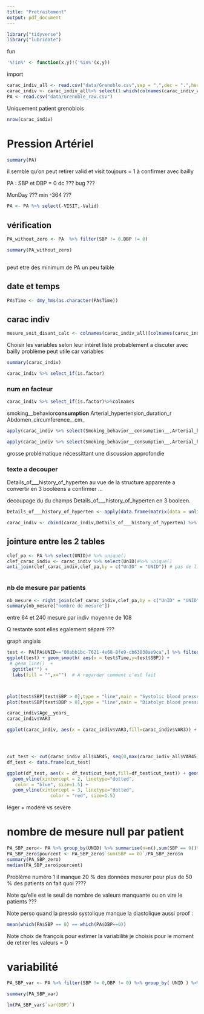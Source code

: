 ```yaml
---
title: "Pretraitement"
output: pdf_document
---
```


```r
library("tidyverse")
library("lubridate")
```
fun 
```r
'%!in%' <- function(x,y)!('%in%'(x,y))
```

import
```r
carac_indiv_all <- read.csv("data/Grenoble.csv",sep = ",",dec = ".",header = TRUE)
carac_indiv <- carac_indiv_all%>% select(1:which(colnames(carac_indiv_all)=="Abdomen_circumference__cm_" ),UnID) # obbbligation de correction a la main autres variables doivent etre vérifier cf variables soit disant calculé
PA <- read.csv("data/Grenoble_raw.csv")  
```

Uniquement patient grenoblois
```r
nrow(carac_indiv)
```

# Pression Artériel

```r
summary(PA)
```
il semble qu'on peut retirer valid et visit toujours = 1 à confirmer avec bailly




PA : SBP et DBP = 0 dc ??? bug ???

MonDay ??? min -364 ???

```r
PA <- PA %>% select(-VISIT,-Valid)
```

## vérification

```r
PA_without_zero <- PA  %>% filter(SBP != 0,DBP != 0)

summary(PA_without_zero)
  
```

peut etre des minimum de PA un peu faible

## date et temps


```r
PA$Time <- dmy_hms(as.character(PA$Time))

```


## carac indiv
```r
mesure_soit_disant_calc <- colnames(carac_indiv_all)[colnames(carac_indiv_all)%!in%(colnames(carac_indiv))]
```


Choisir les variables selon leur intéret liste probablement a discuter avec bailly problème peut utile car variables

```r
summary(carac_indiv)
```




```r
carac_indiv %>% select_if(is.factor)
```


### num en facteur 

```r
carac_indiv %>% select_if(is.factor)%>%colnames
```

smoking__behavior__consumption__
Arterial_hypertension_duration_r
Abdomen_circumference__cm_

```r
apply(carac_indiv %>% select(Smoking_behavior__consumption__,Arterial_hypertension_duration_r,Abdomen_circumference__cm_), 2,function(x) str_subset(x,"^\\D|\\D$"))

apply(carac_indiv %>% select(Smoking_behavior__consumption__,Arterial_hypertension_duration_r,Abdomen_circumference__cm_), 2,function(x) str_which(x,"^\\D|\\D$"))
```
grosse problématique nécessittant une discussion approfondie


### texte a decouper
Details_of___history_of_hyperten 
au vue de la structure apparente a convertir en 3 booléens a confirmer ...

decoupage du du champs Details_of___history_of_hyperten en 3 booleen.
```r
Details_of___history_of_hyperten <- apply(data.frame(matrix(data = unlist(str_split(as.character(carac_indiv$Details_of___history_of_hyperten),"/")), ncol = 3,byrow = TRUE, dimnames=list(NULL,c("history of HT","office HT","treatment")))),2,function(x) !str_detect(x,"no"))

carac_indiv <- cbind(carac_indiv,Details_of___history_of_hyperten) %>% select(-Details_of___history_of_hyperten)

```


## jointure entre les 2 tables


```r
clef_pa <- PA %>% select(UNID)# %>% unique()
clef_carac_indiv <- carac_indiv %>% select(UnID)#%>% unique()
anti_join(clef_carac_indiv,clef_pa,by = c("UnID" = "UNID")) # pas de ligne sans equivalent 



```

### nb de mesure par patients
```r
nb_mesure <- right_join(clef_carac_indiv,clef_pa,by = c("UnID" = "UNID")) %>% group_by ( UnID ) %>% summarise("nombre de mesure" = n())
summary(nb_mesure["nombre de mesure"])
```
entre 64 et 240 mesure par indiv moyenne de 108 

Q restante sont elles egalement séparé ???


graph anglais 


```r
test <- PA[PA$UNID=="00abb1bc-7621-4e68-8fe9-cb63838ae9ca",] %>% filter(SBP>0)
ggplot(test) + geom_smooth( aes(x = test$Time,y=test$SBP)) + 
 # geom_line()  + 
  ggtitle("") +
  labs(fill = "",x="")  # A regarder comment c'est fait



plot(test$SBP[test$SBP > 0],type = "line",main = "Systolic blood pressure variation",ylab = "Blood pressure",xlab = "mesure")
plot(test$SBP[test$DBP > 0],type = "line",main = "Diatolyc blood pressure variation",ylab = "Blood pressure",xlab = "mesure")
```

```r
carac_indiv$Age__years_
carac_indiv$VAR3

ggplot(carac_indiv, aes(x = carac_indiv$VAR3,fill=carac_indiv$VAR3)) + geom_bar() + ggtitle("Repartition du Sex") +labs(fill = "Sex",x="Sex") 




cut_test <- cut(carac_indiv_all$VAR45, seq(0,max(carac_indiv_all$VAR45),10))
df_test <- data.frame(cut_test)

ggplot(df_test, aes(x = df_test$cut_test,fill=df_test$cut_test)) + geom_bar() + ggtitle(" Apnea–Hypopnea Index")+labs(fill = "AHI score",x="Number of Apnea") +
  geom_vline(xintercept = 2, linetype="dotted", 
   color = "blue", size=1.5) +  
  geom_vline(xintercept = 3, linetype="dotted", 
                color = "red", size=1.5) 
```

léger + modéré vs sevère 

# nombre de mesure null par patient

```r
PA_SBP_zero<- PA %>% group_by(UNID) %>% summarise(n=n(),sum(SBP == 0))%>% ungroup()
PA_SBP_zero$pourcent <- PA_SBP_zero$`sum(SBP == 0)`/PA_SBP_zero$n
summary(PA_SBP_zero)
median(PA_SBP_zero$pourcent)
```

Problème numéro 1 il manque 20 % des données mesurer pour plus de 50 % des  patients on fait quoi ????

Note qu'elle est le seuil de nombre de valeurs manquante ou on vire le patients ???


Note perso quand la pressio systolique manque la diastolique aussi 
proof : 

```r
mean(which(PA$SBP == 0) == which(PA$DBP==0))
```

Note choix de françois pour estimer la variabilité je choisis pour le moment de retirer les valeurs = 0 


#  variabilité

```r
PA_SBP_var <- PA %>% filter(SBP != 0,DBP != 0) %>% group_by( UNID ) %>% summarise(var( DBP ),var(SBP))%>% ungroup()

summary(PA_SBP_var)
```

```r
lm(PA_SBP_var$`var(DBP)`)
```


